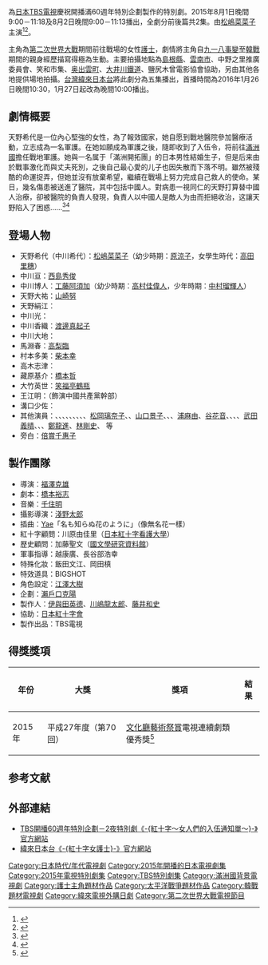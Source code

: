{{noteTA
|G1=JP
|1=zh-cn:朝鲜战争; zh-tw:韓戰; zh-hk:韓戰; zh-sg:韩战;}}
{{電視節目信息框
| 顏色       = #87CEEB;color:#FFFFFF
| 名稱       = 紅十字～女人們的入伍通知單～
| 原名       = -{レッドクロス～女たちの赤紙～}-
| 格式       = TBS開播60週年特別企劃
| 圖片       = 
| 圖說       = 
| 類型       = [[戰爭|戰爭]]
| 原創       = 
| 發展       = 
| 編劇       = 橋本裕志
| 導演       = 福澤克雄
| 演出       = [[松嶋菜菜子|松嶋菜菜子]]
| 配音       = 
| 旁白       = [[倍賞千恵子|倍賞千恵子]]
| 國家       = {{日本}}
| 地區       = 
| 語言       = [[日語|日語]]
| 集數       = 2
| 製片人     = 伊與田英德、川嶋龍太郎、藤井和史、橋本裕志
| 監製       = 
| 副製片人   = 
| 共同製片人 = 
| 編審       = 
| 剪輯       = 
| 外景       = {{CHN}}[[遼寧省|遼寧省]]、[[吉林省|吉林省]]、[[黑龍江省|黑龍江省]]<br>{{JPN}}[[長野縣|長野縣]]<br>（[[奈良井宿|奈良井宿]]、[[木曾川|木曾川]]、[[諏訪市|諏訪市]]湖南小學校後山分校、[[霧之峰高原|霧之峰高原]]）<br>[[愛知縣|愛知縣]]（[[愛知縣廳舎|愛知縣廳舎]]、[[愛知學院大學|愛知學院大學]]）<br>[[静岡縣|静岡縣]]（[[蓬萊橋|蓬萊橋]]、[[富士山|富士山]]）<br>[[茨城縣|茨城縣]]（[[筑波海軍航空隊紀念館|筑波海軍航空隊紀念館]]、[[茨城縣立歴史館|茨城縣立歴史館]]、[[宇都宮大學|宇都宮大學]]、[[日本加工製紙|日本加工製紙]]）<br>[[東京都|東京都]]（[[東京農工大學農學部本館|東京農工大學農學部本館]]、[[東京國立博物館|東京國立博物館]]、[[國立西洋美術館|國立西洋美術館]]、[[荒川|荒川]]）<br>[[栃木縣|栃木縣]]（[[足尾銅山|足尾銅山]]）<br>[[岡山縣|岡山縣]]（[[吹屋小學校|吹屋小學校]]、[[高梁市|高梁市]]）<br>[[島根縣|島根縣]]（[[雲南市|雲南市]]）
| 每集長    = 前篇：138分<br>後篇：133分
| 頻道      = 
| 電視網    = [[TBS系列|TBS系列]]
| 電視台    = 
| 視頻制式  = 
| 音頻制式  = [[立體聲|立體聲]]
| 首播國家   = {{JPN}}
| 首播地區   = 
| 製作公司   = [[TBS|TBS]]
| 影視公司   =
| 插曲       =[[Yae|Yae]]「名も知らぬ花のように」（像無名花一樣）
| 開始       = 2015年8月1日
| 結束       = 8月2日
| 首播國家1  = {{TWN}}
| 電視台1    = [[緯來日本台|緯來日本台]]
| 視頻制式1  = 
| 音頻制式1  = [[立體聲|立體聲]]
| 開始1      = 2016年1月26日
| 結束1      = 2月1日
| 中國大陸名稱 = 
| 台灣名稱   = 紅十字女護士（緯來日本台）
| 港澳名稱   = 
| 馬新名稱   = 
| 官方網站   = http://www.tbs.co.jp/redcross_tbs60/
| imdb_id   = 
| tv_com_id = 
}}
{{日本作品|紅十字～女人們的入伍通知單～|レッドクロス～女たちの赤紙～}}為[[日本|日本]][[TBS電視|TBS電視]]慶祝開播滿60週年特別企劃製作的特別劇。2015年8月1日晚間9:00－11:18及8月2日晚間9:00－11:13播出，全劇分前後篇共2集。由[[松嶋菜菜子|松嶋菜菜子]]主演<ref name=oricon150516>{{Cite web|url=http://www.oricon.co.jp/news/2052911/full/|title=松嶋菜々子が従軍看護婦役 中国で長期ロケも敢行「携われて光栄」|publisher=[[オリコン|ORICON]]|date=2015-05-16|accessdate=2015-07-03|archive-date=2016-08-22|archive-url=https://web.archive.org/web/20160822161634/http://www.oricon.co.jp/news/2052911/full/|dead-url=no}}</ref><ref name=oricon150703>{{Cite web|url=http://www.oricon.co.jp/news/2055321/full/|title=西島秀俊、松嶋菜々子と夫婦役 戦中戦後の苦労「深く感じたい」|publisher=ORICON|date=2015-07-03|accessdate=2015-07-03|archive-date=2015-09-24|archive-url=https://web.archive.org/web/20150924154518/http://www.oricon.co.jp/news/2055321/full/|dead-url=no}}</ref>。

主角為[[第二次世界大戰|第二次世界大戰]]期間前往戰場的女性[[護士|護士]]，劇情將主角自[[九一八事變|九一八事變]]至[[韓戰|韓戰]]期間的親身經歷描寫得極為生動。主要拍攝地點為[[島根縣|島根縣]]、[[雲南市|雲南市]]、中野之里推廣委員會、笑和市集、[[奥出雲町|奥出雲町]]、[[大井川鐵道|大井川鐵道]]、鹽尻木曾電影協會協助，另由其他各地提供場地拍攝。[[台灣|台灣]][[緯來日本台|緯來日本台]]將此劇分為五集播出，首播時間為2016年1月26日晚間10:30，1月27日起改為晚間10:00播出。

== 劇情概要 ==
天野希代是一位內心堅強的女性，為了報效國家，她自愿到戰地醫院參加醫療活動，立志成為一名軍護。在她如願成為軍護之後，隨即收到了入伍令，将前往[[滿洲國|滿洲國]]擔任戰地軍護。她與一名属于「滿洲開拓團」的日本男性結婚生子，但是后来由於戰事激化而與丈夫死別，之後自己最心愛的儿子也因失散而下落不明。雖然被殘酷的命運捉弄，但她並沒有放棄希望，繼續在戰場上努力完成自己救人的使命。某日，幾名傷患被送進了醫院，其中包括中國人。對病患一視同仁的天野打算替中國人治療，卻被醫院的負責人發現，負責人以中國人是敵人为由而拒絕收治，这讓天野陷入了困惑……<ref>{{Cite web |url=http://dorama.info/drama-14862.html |title=紅十字～女人們的入伍通知單～ |access-date=2015-12-29 |archive-date=2020-07-18 |archive-url=https://web.archive.org/web/20200718093423/http://dorama.info/drama-14862.html |dead-url=no }}</ref><ref>{{Cite web |url=http://japan.videoland.com.tw/channel/RedCross/ |title=緯來日本台－紅十字女護士 |access-date=2015-12-29 |archive-date=2016-03-05 |archive-url=https://web.archive.org/web/20160305014811/http://japan.videoland.com.tw/channel/RedCross/ |dead-url=no }}</ref>

== 登場人物 ==
* 天野希代（中川希代）：[[松嶋菜菜子|松嶋菜菜子]]（幼少時期：[[原涼子|原涼子]]，女學生時代：[[高田里穗|高田里穗]]）
* 中川亘：[[西島秀俊|西島秀俊]]
* 中川博人：[[工藤阿須加|工藤阿須加]]（幼少時期：[[高村佳偉人|高村佳偉人]]，少年時期：[[中村瑠輝人|中村瑠輝人]]）
* 天野大祐：[[山崎努|山崎努]]
* 天野絹江：{{link-ja|浅茅陽子|浅茅陽子}}
* 中川光：{{link-ja|赤井英和|赤井英和}}
* 中川香織：[[渡邊真起子|渡邊真起子]]
* 中川大地：{{link-ja|市村涼風|市村涼風}}
* 馬淵春：[[高梨臨|高梨臨]]
* 村本多美：[[柴本幸|柴本幸]]
* 高木志津：{{link-ja|中島廣子|中島ひろ子}}
* 藏原基介：[[橋本哲|橋本哲]]
* 大竹英世：[[笑福亭鶴瓶|笑福亭鶴瓶]]
* 王江明：{{link-ja|小松拓也|小松拓也}}（飾演中國共產黨幹部）
* 溝口少佐：{{link-ja|吉澤悠|吉沢悠}}
* 其他演員：{{link-ja|加藤虎之介|加藤虎ノ介}}、{{link-ja|須田邦裕|須田邦裕}}、{{link-ja|神野三鈴|神野三鈴}}、{{link-ja|品川徹|品川徹}}、{{link-ja|日笠圭|日笠圭}}、{{link-ja|梅舟惟永|梅舟惟永}}、{{link-ja|藏下穗波|蔵下穂波}}、{{link-ja|手塚真生|手塚真生}}、{{link-ja|井上朋子|井上朋子}}、[[松岡璃奈子|松岡璃奈子]]、{{link-ja|福吉真璃奈|福吉真璃奈}}、[[山口景子|山口景子]]、{{link-ja|安部智凜|安部智凛}}、{{link-ja|今村有希|今村有希}}、[[浦麻由|浦麻由]]、[[谷花音|谷花音]]、{{link-ja|青木珠菜|青木珠菜}}、{{link-ja|山田萌萌香|山田萌々香}}、{{link-ja|羽村仁成|羽村仁成}}、[[武田義晴|武田義晴]]、{{link-ja|吉永秀平|吉永秀平}}、{{link-ja|日向丈|日向丈}}、[[鄭龍進|鄭龍進]]、[[林剛史|林剛史]]、{{link-ja|千田雄太|せんだ雄太}} 等
* 旁白：[[倍賞千惠子|倍賞千惠子]]

== 製作團隊 ==
* 導演：[[福澤克雄|福澤克雄]]
* 劇本：[[橋本裕志|橋本裕志]]
* 音樂：[[千住明|千住明]]
* 攝影導演：[[淺野太郎|淺野太郎]]
* 插曲：[[Yae|Yae]]「名も知らぬ花のように」（像無名花一樣）
* 紅十字顧問：川原由佳里（[[日本紅十字看護大學|日本紅十字看護大學]]）
* 歴史顧問：加藤聖文（[[國文學研究資料館|國文學研究資料館]]）
* 軍事指導：越康廣、長谷部浩幸
* 特殊化妝：飯田文江、岡田槙
* 特效道具：BIGSHOT
* 角色設定：[[江澤大樹|江澤大樹]]
* 企劃：[[瀨戶口克陽|瀨戶口克陽]]
* 製作人：[[伊與田英德|伊與田英德]]、[[川嶋龍太郎|川嶋龍太郎]]、[[藤井和史|藤井和史]]
* 協助：[[日本紅十字會|日本紅十字會]]
* 製作出品：TBS電視

== 得獎獎項 ==
{|class="wikitable"
|-
!年份||大獎||獎項||結果
|-align=center
|2015年||平成27年度（第70回）||[[文化廳|文化廳]][[藝術祭賞|藝術祭賞]]電視連續劇類優秀獎<ref>{{cite web|url=http://www.bunka.go.jp/seisaku/geijutsubunka/jutenshien/geijutsusai/h27/pdf/h27_geijutsusaisho_kettei.pdf|title=平成27年度（第70回）文化庁芸術祭賞受賞一覧（参加公演）|publisher=文化廳|date=|accessdate=2015-12-25|archive-url=https://web.archive.org/web/20151225181443/http://www.bunka.go.jp/seisaku/geijutsubunka/jutenshien/geijutsusai/h27/pdf/h27_geijutsusaisho_kettei.pdf|archive-date=2015-12-25|dead-url=yes}}</ref>||{{won}}
|}

== 参考文献 ==
{{Reflist|30em}}

== 外部連結 ==
* [http://www.tbs.co.jp/redcross_tbs60/ TBS開播60週年特別企劃－2夜特別劇《-{紅十字～女人們的入伍通知單～}-》官方網站] {{Wayback|url=http://www.tbs.co.jp/redcross_tbs60/ |date=20210123210646 }}{{ja}}
* [http://japan.videoland.com.tw/channel/RedCross/ 緯來日本台《-{紅十字女護士}-》官方網站] {{Wayback|url=http://japan.videoland.com.tw/channel/RedCross/ |date=20160305014811 }}{{zh-tw}}

{{電視節目的變遷
|電視台= {{flagicon|JPN}} 日本 [[TBS系列|TBS系列]]
|播放檔次= <br>8/1週六晚間9:00－11:18<br>8/2週日晚間9:00－11:13
|節目名稱=-{紅十字～女人們的入伍通知單～}-<br/>（2015.8.1－2015.8.2）
|上一節目= 
|下一節目=
}}

{{電視節目的變遷
|電視台= {{flagicon|TWN}} 台灣 [[緯來日本台|緯來日本台]]
|播放檔次= <br>1/26星期二 22:30<br>1/27星期三 22:00 <br>1/28星期四 22:00<br>1/29星期五 22:00 <br>2/1星期一 22:00 
|節目名稱= -{紅十字女護士}-<br/>（2016.1.26－2016.2.1）
|上一節目= [[今天不上班|今天不上班]]<br/>（2016.1.12－2016.1.25）
|下一節目= [[大奧_(富士電視劇)|大奧 嬪妃傳]]<br/>（2016.2.2－2016.2.5）
}}
{{2015年日本時代電視劇}}
{{2016年台灣播出之日劇}}
{{DEFAULTSORT:Red cross～ona dachi no aga gami～}}
[[Category:日本時代/年代電視劇|Category:日本時代/年代電視劇]]
[[Category:2015年開播的日本電視劇集|Category:2015年開播的日本電視劇集]]
[[Category:2015年電視特別劇集|Category:2015年電視特別劇集]]
[[Category:TBS特別劇集|Category:TBS特別劇集]]
[[Category:滿洲國背景電視劇|Category:滿洲國背景電視劇]]
[[Category:護士主角題材作品|Category:護士主角題材作品]]
[[Category:太平洋戰爭題材作品|Category:太平洋戰爭題材作品]]
[[Category:韓戰題材電視劇|Category:韓戰題材電視劇]]
[[Category:緯來電視外購日劇|Category:緯來電視外購日劇]]
[[Category:第二次世界大戰電視節目|Category:第二次世界大戰電視節目]]